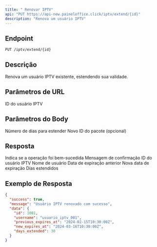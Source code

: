 ```yaml
---
title: " Renovar IPTV"
api: "PUT https://api-new.paineloffice.click/iptv/extend/{id}"
description: "Renova um usuário IPTV"
---
```


## Endpoint

<CodeGroup>

```bash Requisição
PUT /iptv/extend/{id}
```

</CodeGroup>

## Descrição

Renova um usuário IPTV existente, estendendo sua validade.

## Parâmetros de URL

<ParamField path="id" type="integer" required>
  ID do usuário IPTV
</ParamField>

## Parâmetros do Body

<ParamField body="extend_days" type="integer" required>
  Número de dias para estender
</ParamField>

<ParamField body="package_id" type="integer">
  Novo ID do pacote (opcional)
</ParamField>

## Resposta

<ResponseField name="success" type="boolean">
  Indica se a operação foi bem-sucedida
</ResponseField>

<ResponseField name="message" type="string">
  Mensagem de confirmação
</ResponseField>

<ResponseField name="data" type="object">
  <Expandable title="properties">
    <ResponseField name="id" type="integer">
      ID do usuário IPTV
    </ResponseField>
    <ResponseField name="username" type="string">
      Nome de usuário
    </ResponseField>
    <ResponseField name="previous_expires_at" type="string">
      Data de expiração anterior
    </ResponseField>
    <ResponseField name="new_expires_at" type="string">
      Nova data de expiração
    </ResponseField>
    <ResponseField name="days_extended" type="integer">
      Dias estendidos
    </ResponseField>
  </Expandable>
</ResponseField>

## Exemplo de Resposta

```json
{
  "success": true,
  "message": "Usuário IPTV renovado com sucesso",
  "data": {
    "id": 1001,
    "username": "usuario_iptv_001",
    "previous_expires_at": "2024-02-15T10:30:00Z",
    "new_expires_at": "2024-03-16T10:30:00Z",
    "days_extended": 30
  }
}
```